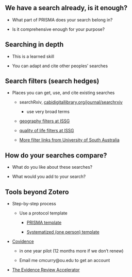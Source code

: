 ## We have a search already, is it enough?

- What part of PRISMA does your search belong in?

- Is it comprehensive enough for your purpose?

## Searching in depth

- This is a learned skill

- You can adapt and cite other peoples' searches

## Search filters (search hedges)

- Places you can get, use, and cite existing searches

  - searchRxiv, [cabidigitallibrary.org/journal/searchrxiv](https://www.cabidigitallibrary.org/journal/searchrxiv)
    - use very broad terms
  
  - [geography filters at ISSG](https://sites.google.com/a/york.ac.uk/issg-search-filters-resource/home/geography)
  - [quality of life filters at ISSG](https://sites.google.com/a/york.ac.uk/issg-search-filters-resource/home/quality-of-life)

  - [More filter links from University of South Australia](https://guides.library.unisa.edu.au/SystematicReviews/SearchFilters)

## How do your searches compare?

- What do you like about these searches?

- What would you add to your search?


## Tools beyond Zotero

- Step-by-step process
  
  - Use a protocol template
  
    - [PRISMA template]()
    
    - [Systematized (one person) template]()

- [Covidence](covidence.org)

  - in one year pilot (12 months more if we don't renew)

  - Email me cmcurry@ou.edu to get an account

- [The Evidence Review Accelerator](https://tera-tools.com/)

